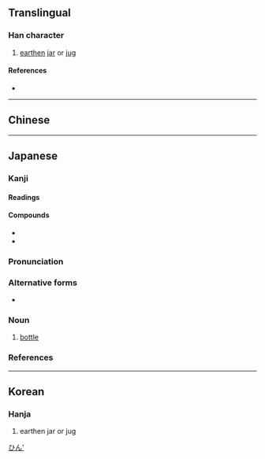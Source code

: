 {{character info}}
==Translingual==

===Han character===
{{Han char|rn=32|rad=土|as=16|sn=19|four=|canj=GAMI|ids=⿰土曇}}

# [[earthen]] [[jar]] or [[jug]]

====References====
* {{Han ref|kx=0242.010|dkj=05588|dj=0481.250|hdz=10499.130|uh=58DC|ud=22748}}

----

==Chinese==
{{zh-see|罈|v}}

----

==Japanese==

===Kanji===
{{ja-kanji|grade=|rs=土16}}

====Readings====
{{ja-readings
|goon=どん
|kanon=たん
|kun=びん-
}}

====Compounds====
* {{ja-r|燗壜|かんびん}}
* {{ja-r|壜詰|びんづめ}}

{{wikipedia|lang=ja}}
{{ja-kanjitab|びん|yomi=k}}

===Pronunciation===
{{ja-pron|yomi=k|びん|acc=1|acc_ref=DJR,NHK}}

===Alternative forms===
* {{ja-l|瓶}}

===Noun===
{{ja-noun|びん}}

# [[bottle]]

===References===
<references/>

[[Category:ja:Containers|ひん']]

----

==Korean==

===Hanja===
{{ko-hanja|hangeul=담|rv=dam|mr=tam}}

# earthen jar or jug